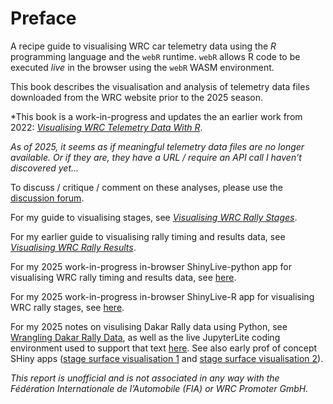 # Preface {-}

A recipe guide to visualising WRC car telemetry data using the *R* programming language and the `webR` runtime. `webR` allows R code to be executed *live* in the browser using the `webR` WASM environment.

This book describes the visualisation and analysis of telemetry data files downloaded from the WRC website prior to the 2025 season.

*This book is a work-in-progress and updates the an earlier work from 2022: [*Visualising WRC Telemetry Data With R*](https://rallydatajunkie.com/visualising-wrc-telemetry-data).

*As of 2025, it seems as if meaningful telemetry data files are no longer available. Or if they are, they have a URL / require an API call I haven't discovered yet...*

To discuss / critique / comment on these analyses, please use the [discussion forum](https://github.com/RallyDataJunkie/rallydatajunkie.github.io/discussions).

For my guide to visualising stages, see [*Visualising WRC Rally Stages*](https://rallydatajunkie.com/visualising-rally-stages/).

For my earlier guide to visualising rally timing and results data, see [*Visualising WRC Rally Results*](https://rallydatajunkie.com/visualising-wrc-rally-results).

For my 2025 work-in-progress in-browser ShinyLive-python app for visualising WRC rally timing and results data, see [here](https://rallydatajunkie.com/wrc-shinylive/).

For my 2025 work-in-progress in-browser ShinyLive-R app for visualising WRC rally stages, see [here](https://rallydatajunkie.com/visualising-wrc-telemetry-data-live/shinyapp/).

For my 2025 notes on visulising Dakar Rally data using Python, see [Wrangling Dakar Rally Data](https://rallydatajunkie.com/wrangling_dakar_2025/book/00_preface.html), as well as the live JupyterLite coding environment used to support that text [here](https://rallydatajunkie.com/wrangling_dakar_2025). See also early prof of concept SHiny apps ([stage surface visualisation 1](https://rallydatajunkie.com/wrangling_dakar_2025/shinylive/app1/) and [stage surface visualisation 2](https://rallydatajunkie.com/wrangling_dakar_2025/shinylive/app2/)).

*This report is unofficial and is not associated in any way with the Fédération Internationale de l’Automobile (FIA) or WRC Promoter GmbH.*

